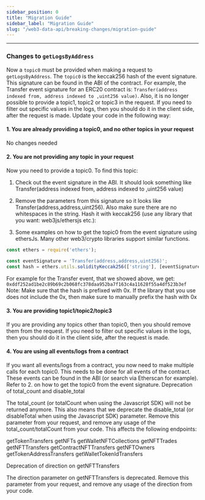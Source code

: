 ```yaml
---
sidebar_position: 0
title: "Migration Guide"
sidebar_label: "Migration Guide"
slug: "/web3-data-api/breaking-changes/migration-guide"
---
```


--- 

### Changes to `getLogsByAddress`
Now a `topic0` must be provided when making a request to `getLogsByAddress`. The `topic0` is the keccak256 hash of the event signature. This signature can be found in the ABI of the contract. For example, the Transfer event signature for an ERC20 contract is: `Transfer(address indexed from, address indexed to ,uint256 value)`.
Also, it is no longer possible to provide a topic1, topic2 or topic3 in the request. If you need to filter out specific values in the logs, then you should do it in the client side, after the request is made.
Update your code in the following way:

#### 1. You are already providing a topic0, and no other topics in your request
No changes needed

#### 2. You are not providing any topic in your request
Now you need to provide a topic0. To find this topic:

1. Check out the event signature in the ABI. It should look something like Transfer(address indexed from, address indexed to ,uint256 value)

2. Remove the parameters from this signature so it looks like Transfer(address,address,uint256). Also make sure there are no whitespaces in the string.
Hash it with keccak256 (use any library that you want: web3js/ethersjs etc.):

3. Some examples on how to get the topic0 from the event signature using ethersJs. Many other web3/crypto libraries support similar functions.

```js
const ethers = require('ethers');

const eventSignature = 'Transfer(address,address,uint256)';
const hash = ethers.utils.solidityKeccak256(['string'], [eventSignature]);
```

For example for the Transfer event, that we showed above, we get: `0xddf252ad1be2c89b69c2b068fc378daa952ba7f163c4a11628f55a4df523b3ef`
Note: Make sure that the hash is prefixed with 0x. If the library that you use does not include the 0x, then make sure to manually prefix the hash with 0x

#### 3. You are providing topic1/topic2/topic3
If you are providing any topics other than topic0, then you should remove them from the request. If you need to filter out specific values in the logs, then you should do it in the client side, after the request is made.

#### 4. You are using all events/logs from a contract
If you want all events/logs from a contract, you now need to make multiple calls for each topic0. This needs to be done for all events of the contract. These events can be found in the ABI (or search via Etherscan for example). Refer to 2. on how to get the topic0 from the event signature.
Deprecation of total_count and disable_total

The total_count (or totalCount when using the Javascript SDK) will not be returned anymore. This also means that we deprecate the disable_total (or disableTotal when using the Javascript SDK) parameter. Remove this parameter from your request, and remove any usage of the total_count/totalCount from your code. This affects the following endpoints:

getTokenTransfers
getNFTs
getWalletNFTCollections
getNFTTrades
getNFTTransfers
getContractNFTTransfers
getNFTOwners
getTokenAddressTransfers
getWalletTokenIdTransfers

Deprecation of direction on getNFTTransfers

The direction parameter on getNFTTransfers is deprecated. Remove this parameter from your request, and remove any usage of the direction from your code.